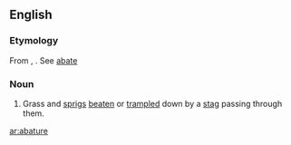 ==English==

===Etymology===
From {{etyl|fro}} {{term|abatture|lang=fro}}, {{term|abatre||to knock down, to destroy|lang=fro}}. See [[abate]]


===Noun===
{{en-noun|-}}

# {{obsolete}} Grass and [[sprigs]] [[beaten]] or [[trampled]] down by a [[stag]] passing through them.

[[ar:abature]]